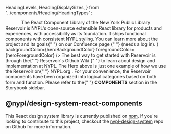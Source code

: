 
  HeadingLevels,
  HeadingDisplaySizes,
} from "../components/Heading/HeadingTypes";

<Meta title="Welcome" />


<DSProvider>
  <VStack spacing="s">
    <Center>
      <Logo name={LogoNames.ReservoirVerticalColor} size={LogoSizes.Small} />
    </Center>
    <Box>
      <Center>
        <Heading
          level={HeadingLevels.One}
          displaySize={HeadingDisplaySizes.Tertiary}
        >
          The React Component Library of the New York Public Library
        </Heading>
      </Center>
      <Text>
        Reservoir is NYPL's open-source extensible React library for products
        and experiences, with accessibility as its foundation. It ships
        functional components with consistent NYPL styling. You can learn more
        about the project and its goals{" "}
        <Link
          href="https://confluence.nypl.org/display/DIGTL/NYPL+Design+System"
          type={LinkTypes.External}
        >
          on our Confluence page
        </Link>{" "}
        (needs a log in).
      </Text>
    </Box>
    <Hero
      heroType={HeroTypes.FiftyFifty}
      subHeaderText="With 92 locations across the Bronx, Manhattan, and Staten Island, The New York Public Library is an essential part of neighborhoods across the city. Visit us today."
      image={
        <Image
          src="https://cdn-d8.nypl.org/s3fs-public/styles/2_1_960/public/2020-07/SASB_06_29_2020_Lions_mask-00207%20copy_0.jpeg?h=c8e955ed&itok=n_GLQgoe"
          alt=""
        />
      }
      backgroundColor={heroBackgroundColor}
      foregroundColor={heroForegroundColor}
    />
    <Box>
      <Text>
        The best way to get started with Reservoir is through the{" "}
        <Link
          href="https://github.com/NYPL/nypl-design-system/wiki"
          type={LinkTypes.External}
        >
          Reservoir's Github Wiki
        </Link>{" "}
        to learn about design and implementation at NYPL. The Hero above is just
        one example of how we use the Reservoir on{" "}
        <Link href="https://nypl.org" type={LinkTypes.External}>
          NYPL.org
        </Link>
        .
      </Text>
      <Text>
        For your convenience, the Reservoir components have been organized into
        logical categories based on both form and function. Please refer to the{" "}
        <b>COMPONENTS</b> section in the Storybook sidebar.
      </Text>
    </Box>
  </VStack>
</DSProvider>

<br />

## @nypl/design-system-react-components

This React design system library is currently published on [npm](https://www.npmjs.com/package/@nypl/design-system-react-components).
If you're looking to contribute to this project, checkout the
[nypl-design-system](https://github.com/NYPL/nypl-design-system) repo on Github
for more information.
